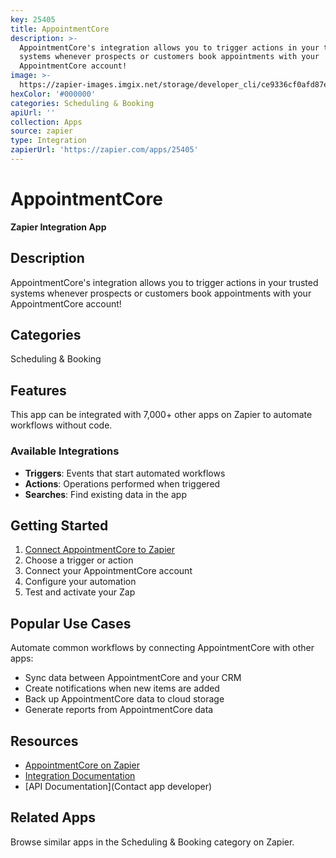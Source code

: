 ```yaml
---
key: 25405
title: AppointmentCore
description: >-
  AppointmentCore's integration allows you to trigger actions in your trusted
  systems whenever prospects or customers book appointments with your
  AppointmentCore account!
image: >-
  https://zapier-images.imgix.net/storage/developer_cli/ce9336cf0afd87e12fd21cc571f7bfe3.png?auto=format%2Ccompress&ixlib=python-3.0.0&q=50
hexColor: '#000000'
categories: Scheduling & Booking
apiUrl: ''
collection: Apps
source: zapier
type: Integration
zapierUrl: 'https://zapier.com/apps/25405'
---
```

# AppointmentCore

**Zapier Integration App**

## Description

AppointmentCore's integration allows you to trigger actions in your trusted systems whenever prospects or customers book appointments with your AppointmentCore account!

## Categories

Scheduling & Booking

## Features

This app can be integrated with 7,000+ other apps on Zapier to automate workflows without code.

### Available Integrations

- **Triggers**: Events that start automated workflows
- **Actions**: Operations performed when triggered
- **Searches**: Find existing data in the app

## Getting Started

1. [Connect AppointmentCore to Zapier](https://zapier.com/apps/25405)
2. Choose a trigger or action
3. Connect your AppointmentCore account
4. Configure your automation
5. Test and activate your Zap

## Popular Use Cases

Automate common workflows by connecting AppointmentCore with other apps:

- Sync data between AppointmentCore and your CRM
- Create notifications when new items are added
- Back up AppointmentCore data to cloud storage
- Generate reports from AppointmentCore data

## Resources

- [AppointmentCore on Zapier](https://zapier.com/apps/25405)
- [Integration Documentation](https://zapier.com/apps/25405/integrations)
- [API Documentation](Contact app developer)

## Related Apps

Browse similar apps in the Scheduling & Booking category on Zapier.

